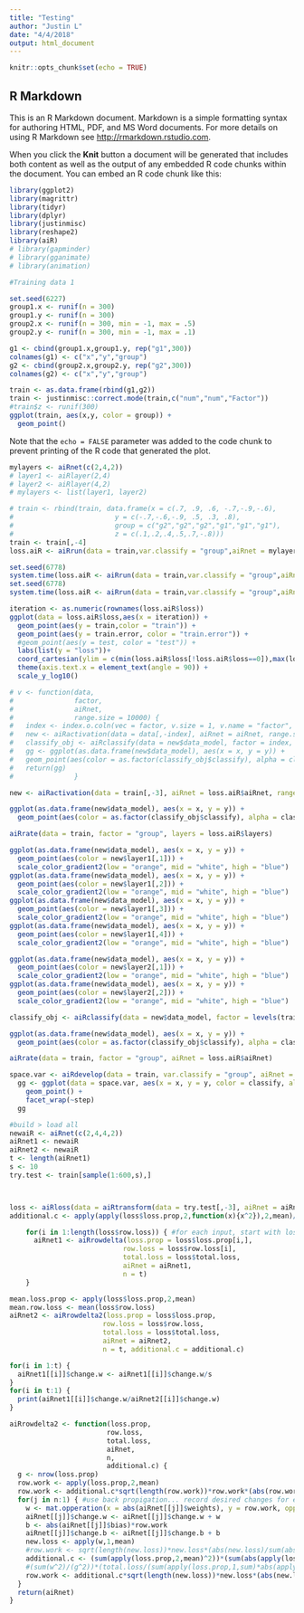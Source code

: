 ```yaml
---
title: "Testing"
author: "Justin L"
date: "4/4/2018"
output: html_document
---
```


```r
knitr::opts_chunk$set(echo = TRUE)
```

## R Markdown

This is an R Markdown document. Markdown is a simple formatting syntax for authoring HTML, PDF, and MS Word documents. For more details on using R Markdown see <http://rmarkdown.rstudio.com>.

When you click the **Knit** button a document will be generated that includes both content as well as the output of any embedded R code chunks within the document. You can embed an R code chunk like this:

```r
library(ggplot2)
library(magrittr)
library(tidyr)
library(dplyr)
library(justinmisc)
library(reshape2)
library(aiR)
# library(gapminder)
# library(gganimate)
# library(animation)
```

```r
#Training data 1

set.seed(6227)
group1.x <- runif(n = 300)
group1.y <- runif(n = 300)
group2.x <- runif(n = 300, min = -1, max = .5)
group2.y <- runif(n = 300, min = -1, max = .1)

g1 <- cbind(group1.x,group1.y, rep("g1",300))
colnames(g1) <- c("x","y","group")
g2 <- cbind(group2.x,group2.y, rep("g2",300))
colnames(g2) <- c("x","y","group")

train <- as.data.frame(rbind(g1,g2))
train <- justinmisc::correct.mode(train,c("num","num","Factor"))
#train$z <- runif(300)
ggplot(train, aes(x,y, color = group)) +
  geom_point()

```

Note that the `echo = FALSE` parameter was added to the code chunk to prevent printing of the R code that generated the plot.

```r

mylayers <- aiRnet(c(2,4,2))
# layer1 <- aiRlayer(2,4)
# layer2 <- aiRlayer(4,2)
# mylayers <- list(layer1, layer2)
```


```r
# train <- rbind(train, data.frame(x = c(.7, .9, .6, -.7,-.9,-.6),
#                         y = c(-.7,-.6,-.9, .5, .3, .8),
#                         group = c("g2","g2","g2","g1","g1","g1"),
#                         z = c(.1,.2,.4,.5,.7,-.8)))
train <- train[,-4]
loss.aiR <- aiRrun(data = train,var.classify = "group",aiRnet = mylayers, sample.size = .5,cycles = 300,batch.size = 60)

```

```r
set.seed(6778)
system.time(loss.aiR <- aiRrun(data = train,var.classify = "group",aiRnet = mylayers, sample.size = .5,cycles = 300,batch.size = 60))
set.seed(6778)
system.time(loss.aiR <- aiRrun(data = train,var.classify = "group",aiRnet = mylayers, sample.size = .5,cycles = 300,batch.size = 60, test = TRUE))
```





```r
iteration <- as.numeric(rownames(loss.aiR$loss))
ggplot(data = loss.aiR$loss,aes(x = iteration)) +
  geom_point(aes(y = train,color = "train")) +
  geom_point(aes(y = train.error, color = "train.error")) +
  #geom_point(aes(y = test, color = "test")) +
  labs(list(y = "loss"))+
  coord_cartesian(ylim = c(min(loss.aiR$loss[!loss.aiR$loss==0]),max(loss.aiR$loss)))+
  theme(axis.text.x = element_text(angle = 90)) +
  scale_y_log10()
```



```r
# v <- function(data,
#               factor,
#               aiRnet,
#               range.size = 10000) {
#   index <- index.o.coln(vec = factor, v.size = 1, v.name = "factor", name.col = colnames(data))
#   new <- aiRactivation(data = data[,-index], aiRnet = aiRnet, range.size = range.size)
#   classify_obj <- aiRclassify(data = new$data_model, factor = index, aiRnet = aiRnet)
#   gg <- ggplot(as.data.frame(new$data_model), aes(x = x, y = y)) +
#   geom_point(aes(color = as.factor(classify_obj$classify), alpha = classify_obj$node.max))
#   return(gg)
#               }
```

```r
new <- aiRactivation(data = train[,-3], aiRnet = loss.aiR$aiRnet, range.size = 10000)

```

```r
ggplot(as.data.frame(new$data_model), aes(x = x, y = y)) +
  geom_point(aes(color = as.factor(classify_obj$classify), alpha = classify_obj$node.max)) 
```

```r
aiRrate(data = train, factor = "group", layers = loss.aiR$layers)
```

```r
ggplot(as.data.frame(new$data_model), aes(x = x, y = y)) +
  geom_point(aes(color = new$layer1[,1])) +
  scale_color_gradient2(low = "orange", mid = "white", high = "blue")
ggplot(as.data.frame(new$data_model), aes(x = x, y = y)) +
  geom_point(aes(color = new$layer1[,2])) +
  scale_color_gradient2(low = "orange", mid = "white", high = "blue")
ggplot(as.data.frame(new$data_model), aes(x = x, y = y)) +
  geom_point(aes(color = new$layer1[,3])) +
  scale_color_gradient2(low = "orange", mid = "white", high = "blue")
ggplot(as.data.frame(new$data_model), aes(x = x, y = y)) +
  geom_point(aes(color = new$layer1[,4])) +
  scale_color_gradient2(low = "orange", mid = "white", high = "blue")
```
```r
ggplot(as.data.frame(new$data_model), aes(x = x, y = y)) +
  geom_point(aes(color = new$layer2[,1])) +
  scale_color_gradient2(low = "orange", mid = "white", high = "blue")
ggplot(as.data.frame(new$data_model), aes(x = x, y = y)) +
  geom_point(aes(color = new$layer2[,2])) +
  scale_color_gradient2(low = "orange", mid = "white", high = "blue")
```


```r
classify_obj <- aiRclassify(data = new$data_model, factor = levels(train$group), aiRnet = loss.aiR$aiRnet)
```

```r
ggplot(as.data.frame(new$data_model), aes(x = x, y = y)) +
  geom_point(aes(color = as.factor(classify_obj$classify), alpha = classify_obj$node.max)) 
```

```r
aiRrate(data = train, factor = "group", aiRnet = loss.aiR$aiRnet)
```


```r
space.var <- aiRdevelop(data = train, var.classify = "group", aiRnet = mylayers, sample.size = 1, batch.size = 60, steps = 22)
  gg <- ggplot(data = space.var, aes(x = x, y = y, color = classify, alpha = node.max)) +
    geom_point() +
    facet_wrap(~step)
  gg

```


```r
#build > load all
newaiR <- aiRnet(c(2,4,4,2))
aiRnet1 <- newaiR
aiRnet2 <- newaiR
t <- length(aiRnet1)
s <- 10
try.test <- train[sample(1:600,s),]



loss <- aiRloss(data = aiRtransform(data = try.test[,-3], aiRnet = aiRnet1),class.levels = levels(train[,3]),classify = try.test[,3])
additional.c <- apply(apply(loss$loss.prop,2,function(x){x^2}),2,mean)/((apply(loss$loss.prop,2,mean))^2)  # The proportion mean of squares to square of mean... (iteration of each row vs average each row)

    for(i in 1:length(loss$row.loss)) { #for each input, start with loss
      aiRnet1 <- aiRrowdelta(loss.prop = loss$loss.prop[i,],
                            row.loss = loss$row.loss[i],
                            total.loss = loss$total.loss,
                            aiRnet = aiRnet1,
                            n = t)
    }

mean.loss.prop <- apply(loss$loss.prop,2,mean)
mean.row.loss <- mean(loss$row.loss)
aiRnet2 <- aiRrowdelta2(loss.prop = loss$loss.prop, 
                       row.loss = loss$row.loss,
                       total.loss = loss$total.loss,
                       aiRnet = aiRnet2,
                       n = t, additional.c = additional.c)

for(i in 1:t) {
  aiRnet1[[i]]$change.w <- aiRnet1[[i]]$change.w/s
}
for(i in t:1) {
  print(aiRnet1[[i]]$change.w/aiRnet2[[i]]$change.w)
}

```

```r
aiRrowdelta2 <- function(loss.prop,
                        row.loss,
                        total.loss,
                        aiRnet,
                        n,
                        additional.c) {
  g <- nrow(loss.prop)
  row.work <- apply(loss.prop,2,mean)
  row.work <- additional.c*sqrt(length(row.work))*row.work*(abs(row.work/(total.loss)))
  for(j in n:1) { #use back propigation... record desired changes for each input to each node... record in $change.w $change.b
    w <- mat.opperation(x = abs(aiRnet[[j]]$weights), y = row.work, opperation = "*")
    aiRnet[[j]]$change.w <- aiRnet[[j]]$change.w + w
    b <- abs(aiRnet[[j]]$bias)*row.work
    aiRnet[[j]]$change.b <- aiRnet[[j]]$change.b + b
    new.loss <- apply(w,1,mean)
    #row.work <- sqrt(length(new.loss))*new.loss*(abs(new.loss)/sum(abs(new.loss)))*(total.loss/((sum(apply(loss.prop,1,sum)*abs(row.loss)))))*(1/(g))
    additional.c <- (sum(apply(loss.prop,2,mean)^2))*(sum(abs(apply(loss.prop^2,1,sum)))/(g*(sum(apply(loss$loss.prop^2,1,sum)*abs(apply(loss$loss.prop^2,1,sum)))))) 
    #(sum(w^2)/(g^2))*(total.loss/(sum(apply(loss.prop,1,sum)*abs(apply(loss.prop,1,sum)))))
    row.work <- additional.c*sqrt(length(new.loss))*new.loss*(abs(new.loss)/sum(abs(new.loss)))
  }
  return(aiRnet)
}
```

